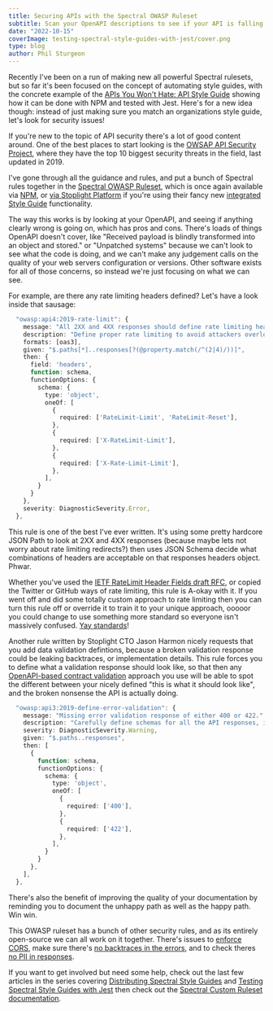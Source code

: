 ```yaml
---
title: Securing APIs with the Spectral OWASP Ruleset
subtitle: Scan your OpenAPI descriptions to see if your API is falling into any of the top 10 API security pitfalls as defined by OWASP.
date: "2022-10-15"
coverImage: testing-spectral-style-guides-with-jest/cover.png
type: blog
author: Phil Sturgeon
---
```


Recently I've been on a run of making new all powerful Spectral rulesets, but so far it's been focused on the concept of automating style guides, with the concrete example of the [APIs You Won't Hate: API Style Guide](https://github.com/apisyouwonthate/style-guide) showing how it can be done with NPM and tested with Jest. Here's for a new idea though: instead of just making sure you match an organizations style guide, let's look for security issues! 

If you're new to the topic of API security there's a lot of good content around. One of the best places to start looking is the [OWSAP API Security Project](https://owasp.org/www-project-api-security/), where they have the top 10 biggest security threats in the field, last updated in 2019. 

I've gone through all the guidance and rules, and put a bunch of Spectral rules together in the [Spectral OWASP Ruleset](https://github.com/stoplightio/spectral-owasp-ruleset), which is once again available via [NPM](https://www.npmjs.com/package/@stoplight/spectral-owasp-ruleset), or [via Stoplight Platform](https://apistylebook.stoplight.io/docs/owasp-top-10/branches/main) if you're using their fancy new [integrated Style Guide](https://docs.stoplight.io/docs/platform/71b92b2b5e388-style-guide-overview) functionality.

The way this works is by looking at your OpenAPI, and seeing if anything clearly wrong is going on, which has pros and cons. There's loads of things OpenAPI doesn't cover, like "Received payload is blindly transformed into an object and stored." or "Unpatched systems" because we can't look to see what the code is doing, and we can't make any judgement calls on the quality of your web servers configuration or versions. Other software exists for all of those concerns, so instead we're just focusing on what we can see. 

For example, are there any rate limiting headers defined? Let's have a look inside that sausage:

```ts
  "owasp:api4:2019-rate-limit": {
    message: "All 2XX and 4XX responses should define rate limiting headers.",
    description: "Define proper rate limiting to avoid attackers overloading the API. There are many ways to implement rate-limiting, but most of them involve using HTTP headers, and there are two popular ways to do that:\n\nIETF Draft HTTP RateLimit Headers: https://datatracker.ietf.org/doc/draft-ietf-httpapi-ratelimit-headers/\n\nCustomer headers like X-Rate-Limit-Limit (Twitter: https://developer.twitter.com/en/docs/twitter-api/rate-limits) or X-RateLimit-Limit (GitHub: https://docs.github.com/en/rest/overview/resources-in-the-rest-api)",
    formats: [oas3],
    given: "$.paths[*]..responses[?(@property.match(/^(2|4)/))]",
    then: {
      field: 'headers',
      function: schema,
      functionOptions: {
        schema: {
          type: 'object',
          oneOf: [
            {
              required: ['RateLimit-Limit', 'RateLimit-Reset'],
            },
            {
              required: ['X-RateLimit-Limit'],
            },
            {
              required: ['X-Rate-Limit-Limit'],
            },
          ],
        }
      }
    },
    severity: DiagnosticSeverity.Error,
  },
```

This rule is one of the best I've ever written. It's using some pretty hardcore JSON Path to look at 2XX and 4XX responses (because maybe lets not worry about rate limiting redirects?) then uses JSON Schema decide what combinations of headers are acceptable on that responses headers object. Phwar. 

Whether you've used the [IETF RateLimit Header Fields draft RFC](https://datatracker.ietf.org/doc/draft-ietf-httpapi-ratelimit-headers/\n\nCustomer), or copied the Twitter or GitHub ways of rate limiting, this rule is A-okay with it. If you went off and did some totally custom approach to rate limiting then you can turn this rule off or override it to train it to your unique approach, ooooor you could change to use something more standard so everyone isn't massively confused. [Yay standards](https://standards.rest)! 

Another rule written by Stoplight CTO Jason Harmon nicely requests that you add data validation defintions, because a broken validation response could be leaking backtraces, or implementation details. This rule forces you to define what a validation response should look like, so that then any [OpenAPI-based contract validation](https://apisyouwonthate.com/blog/writing-documentation-via-contract-testing) approach you use will be able to spot the different between your nicely defined "this is what it should look like", and the broken nonsense the API is actually doing. 

```ts
  "owasp:api3:2019-define-error-validation": {
    message: "Missing error validation response of either 400 or 422.",
    description: "Carefully define schemas for all the API responses, including either 400 or 422 responses which describe errors caused by invalid requests.",
    severity: DiagnosticSeverity.Warning,
    given: "$.paths..responses",
    then: [
      {
        function: schema,
        functionOptions: {
          schema: {
            type: 'object',
            oneOf: [
              {
                required: ['400'],
              },
              {
                required: ['422'],
              },
            ],
          }
        }
      },
    ],
  },
```

There's also the benefit of improving the quality of your documentation by reminding you to document the unhappy path as well as the happy path. Win win. 

This OWASP ruleset has a bunch of other security rules, and as its entirely open-source we can all work on it together. There's issues to [enforce CORS](https://github.com/stoplightio/spectral-owasp-ruleset/issues/5), make sure there's [no backtraces in the errors](https://github.com/stoplightio/spectral-owasp-ruleset/issues/12), and to check theres [no PII in responses](https://github.com/stoplightio/spectral-owasp-ruleset/issues/3). 

If you want to get involved but need some help, check out the last few articles in the series covering [Distributing Spectral Style Guides](https://apisyouwonthate.com/blog/distribute-spectral-style-guides-with-npm#publish-your-spectral-style-guide-to-npm) and [Testing Spectral Style Guides with Jest](https://apisyouwonthate.com/blog/testing-spectral-style-guides-with-jest) then check out the [Spectral Custom Ruleset documentation](https://meta.stoplight.io/docs/spectral/ZG9jOjI1MTg5-custom-rulesets).

